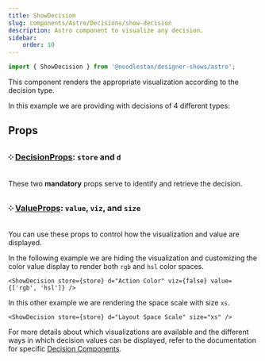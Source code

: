 ```yaml
---
title: ShowDecision
slug: components/Astro/Decisions/show-decision
description: Astro component to visualize any decision.
sidebar:
    order: 10
---
```





```ts
import { ShowDecision } from '@noodlestan/designer-shows/astro';
```

This component renders the appropriate visualization according to the decision type.

In this example we are providing with decisions of 4 different types:

<CardGrid>
    <ShowDecision store={store} d="Action Color" size="m" />
    <ShowDecision store={store} d="Space Unit" size="m" />
    <ShowDecision store={store} d="Curcuma Palette" size="s" />
    <ShowDecision store={store} d="Layout Space Scale" size="s" />
</CardGrid>

## Props

### ༶ [DecisionProps](/components/Astro/Props): `store` and `d`

These two **mandatory** props serve to identify and retrieve the decision.

### ༶ [ValueProps](/components/Astro/Props#valueprops): `value`, `viz`, and `size`

You can use these props to control how the visualization and value are displayed.

In the following example we are hiding the visualization and customizing
the color value display to render both `rgb` and `hsl` color spaces.

```mdx
<ShowDecision store={store} d="Action Color" viz={false} value={['rgb', 'hsl']} />
```

<CardGrid>
    <ShowDecision store={store} d="Action Color" viz={false} value={['rgb', 'hsl']} />
</CardGrid>

In this other example we are rendering the space scale with size `xs`.

```mdx
<ShowDecision store={store} d="Layout Space Scale" size="xs" />
```

<CardGrid>
    <ShowDecision store={store} d="Layout Space Scale" size="xs" />
</CardGrid>

For more details about which visualizations are available and
the different ways in which decision values can be displayed,
refer to the documentation for specific [Decision Components](/components/Astro/#decisions).
